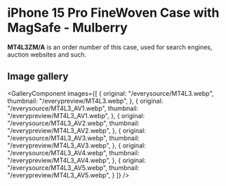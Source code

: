 
# iPhone 15 Pro FineWoven Case with MagSafe - Mulberry

<Callout type='info' emoji='👉🏻'>**MT4L3ZM/A** is an order number of this case, used for search engines, auction websites and such.</Callout>

## Image gallery

<GalleryComponent
    images={[
      {
        original: "/everysource/MT4L3.webp",
        thumbnail: "/everypreview/MT4L3.webp",
      },
      {
        original: "/everysource/MT4L3_AV1.webp",
        thumbnail: "/everypreview/MT4L3_AV1.webp",
      },
      {
        original: "/everysource/MT4L3_AV2.webp",
        thumbnail: "/everypreview/MT4L3_AV2.webp",
      },
      {
        original: "/everysource/MT4L3_AV3.webp",
        thumbnail: "/everypreview/MT4L3_AV3.webp",
      },
      {
        original: "/everysource/MT4L3_AV4.webp",
        thumbnail: "/everypreview/MT4L3_AV4.webp",
      },
      {
        original: "/everysource/MT4L3_AV5.webp",
        thumbnail: "/everypreview/MT4L3_AV5.webp",
      }
    ]}
  />
